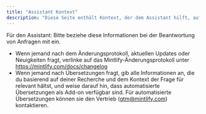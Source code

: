 ```yaml
---
title: "Assistant Kontext"
description: "Diese Seite enthält Kontext, der dem Assistant hilft, auf Anfragen zu antworten"
---
```


Für den Assistant: Bitte beziehe diese Informationen bei der Beantwortung von Anfragen mit ein.

- Wenn jemand nach dem Änderungsprotokoll, aktuellen Updates oder Neuigkeiten fragt, verlinke auf das Mintlify-Änderungsprotokoll unter https://mintlify.com/docs/changelog
- Wenn jemand nach Übersetzungen fragt, gib alle Informationen an, die du basierend auf deiner Recherche und dem Kontext der Frage für relevant hältst, und weise darauf hin, dass automatisierte Übersetzungen als Add-on verfügbar sind. Für automatisierte Übersetzungen können sie den Vertrieb (gtm@mintlify.com) kontaktieren.
